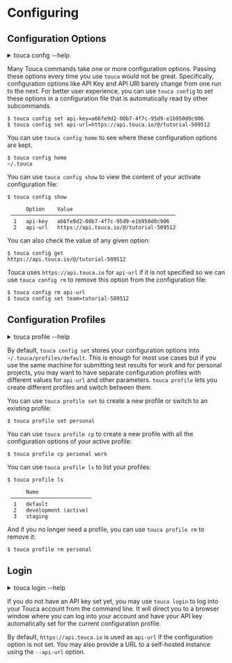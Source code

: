 # Configuring

## Configuration Options

<details>
<summary>touca config --help</summary>

```plaintext
usage: touca config [-h] {home,show,set,get,rm} ...

Manage your active configuration profile

    home                Print path to active configuration file
    show                Print content of active configuration file
    set                 Set a value for a configuration option
    get                 Get value of a configuration option
    rm                  Remove a configuration option
```

</details>

Many Touca commands take one or more configuration options. Passing these
options every time you use `touca` would not be great. Specifically,
configuration options like API Key and API URl barely change from one run to the
next. For better user experience, you can use `touca config` to set these
options in a configuration file that is automatically read by other subcommands.

```plaintext
$ touca config set api-key=a66fe9d2-00b7-4f7c-95d9-e1b950d0c906
$ touca config set api-url=https://api.touca.io/@/tutorial-509512
```

You can use `touca config home` to see where these configuration options are
kept.

```plaintext
$ touca config home
~/.touca
```

You can use `touca config show` to view the content of your activate
configuration file:

```plaintext
$ touca config show

      Option    Value
 ─────────────────────────────────────────────────────
  1   api-key   a66fe9d2-00b7-4f7c-95d9-e1b950d0c906
  2   api-url   https://api.touca.io/@/tutorial-509512

```

You can also check the value of any given option:

```plaintext
$ touca config get
https://api.touca.io/@/tutorial-509512
```

Touca uses `https://api.touca.io` for `api-url` if it is not specified so we can
use `touca config rm` to remove this option from the configuration file:

```plaintext
$ touca config rm api-url
$ touca config set team=tutorial-509512
```

## Configuration Profiles

<details>
<summary>touca profile --help</summary>

```plaintext
usage: touca profile [-h] {ls,set,rm,cp} ...

Create and manage configuration profiles

    ls            List available profiles
    set           Change active profile
    rm            Delete profile with specified name
    cp            Copy content of a profile to a new or existing profile
```

</details>

By default, `touca config set` stores your configuration options into
`~/.touca/profiles/default`. This is enough for most use cases but if you use
the same machine for submitting test results for work and for personal projects,
you may want to have separate configuration profiles with different values for
`api-url` and other parameters. `touca profile` lets you create different
profiles and switch between them.

You can use `touca profile set` to create a new profile or switch to an existing
profile:

```plaintext
$ touca profile set personal
```

You can use `touca profile cp` to create a new profile with all the
configuration options of your active profile:

```plaintext
$ touca profile cp personal work
```

You can use `touca profile ls` to list your profiles:

```plaintext
$ touca profile ls

      Name
 ──────────────────────────
  1   default
  2   development (active)
  3   staging

```

And if you no longer need a profile, you can use `touca profile rm` to remove
it:

```plaintext
$ touca profile rm personal
```

## Login

<details>
<summary>touca login --help</summary>

```plaintext
usage: touca login [-h] [--api-url API_URL]

Log into your Touca server from the CLI

options:
  --api-url API_URL  Touca API URL
```

</details>

If you do not have an API key set yet, you may use `touca login` to log into
your Touca account from the command line. It will direct you to a browser window
where you can log into your account and have your API key automatically set for
the current configuration profile.

By default, `https://api.touca.io` is used as `api-url` if the configuration
option is not set. You may also provide a URL to a self-hosted instance using
the `--api-url` option.

